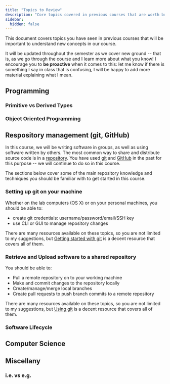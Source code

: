 ```yaml
---
title: "Topics to Review"
description: "Core topics covered in previous courses that are worth brushing your knowledge on, given their relevance in this course."
sidebar:
  hidden: false
---
```


This document covers topics you have seen in previous courses that will be important to understand new concepts in our course. 

It will be updated throughout the semester as we cover new ground -- that is, as we go through the course and I learn more about what you know! I encourage you to **be proactive** when it comes to this: let me know if there is something I say in class that is confusing, I will be happy to add more material explaining what I mean.

## Programming

### Primitive vs Derived Types

### Object Oriented Programming

## Respository management (git, GitHub)

In this course, we will be writing software in groups, as well as using software written by others. The most common way to share and distribute source code is in a [repository](). You have used [git](https://en.wikipedia.org/wiki/Git) and [GitHub](https://en.wikipedia.org/wiki/GitHub) in the past for this purpose -- we will continue to do so in this course.

The sections below cover some of the main repository knowledge and techniques you should be familiar with to get started in this course.

### Setting up git on your machine

Whether on the lab computers (OS X) or on your personal machines, you should be able to:

- create git credentials: username/password/email/SSH key
- use CLI or GUI to manage repository changes

There are many resources available on these topics, so you are not limited to my suggestions, but [Getting started with git][git-setup] is a decent resource that covers all of them.

[git-setup]: https://docs.github.com/en/get-started/using-git 

### Retrieve and Upload software to a shared repository

You should be able to:

- Pull a remote repository on to your working machine
- Make and commit changes to the repository locally
- Create/manage/merge local branches
- Create pull requests to push branch commits to a remote repository

There are many resources available on these topics, so you are not limited to my suggestions, but [Using git][github-getting-started] is a decent resource that covers all of them.

[github-getting-started]: https://docs.github.com/en/get-started/using-git



### Software Lifecycle

## Computer Science

## Miscellany

### i.e. vs e.g.

